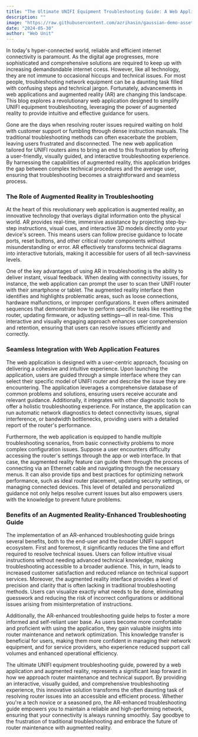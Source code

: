 ```yaml
---
title: "The Ultimate UNIFI Equipment Troubleshooting Guide: A Web Application Revolutionizing Router Maintenance with Augmented Reality"
description: ""
image: "https://raw.githubusercontent.com/azrihasin/gaussian-demo-assets/refs/heads/main/unifi-ar-intro.jpg"
date: "2024-05-30"
author: "Web Unit"
---
```


In today's hyper-connected world, reliable and efficient internet connectivity is paramount. As the digital age progresses, more sophisticated and comprehensive solutions are required to keep up with increasing demandsndable internet ccess. However, like all technology, they are not immune to occasional hiccups and technical issues. For most people, troubleshooting network equipment can be a daunting task filled with confusing steps and technical jargon. Fortunately, advancements in web applications and augmented reality (AR) are changing this landscape. This blog explores a revolutionary web application designed to simplify UNIFI equipment troubleshooting, leveraging the power of augmented reality to provide intuitive and effective guidance for users.

Gone are the days when resolving router issues required waiting on hold with customer support or fumbling through dense instruction manuals. The traditional troubleshooting methods can often exacerbate the problem, leaving users frustrated and disconnected. The new web application tailored for UNIFI routers aims to bring an end to this frustration by offering a user-friendly, visually guided, and interactive troubleshooting experience. By harnessing the capabilities of augmented reality, this application bridges the gap between complex technical procedures and the average user, ensuring that troubleshooting becomes a straightforward and seamless process.

### The Role of Augmented Reality in Troubleshooting

At the heart of this revolutionary web application is augmented reality, an innovative technology that overlays digital information onto the physical world. AR provides real-time, immersive assistance by projecting step-by-step instructions, visual cues, and interactive 3D models directly onto your device's screen. This means users can follow precise guidance to locate ports, reset buttons, and other critical router components without misunderstanding or error. AR effectively transforms technical diagrams into interactive tutorials, making it accessible for users of all tech-savviness levels.

One of the key advantages of using AR in troubleshooting is the ability to deliver instant, visual feedback. When dealing with connectivity issues, for instance, the web application can prompt the user to scan their UNIFI router with their smartphone or tablet. The augmented reality interface then identifies and highlights problematic areas, such as loose connections, hardware malfunctions, or improper configurations. It even offers animated sequences that demonstrate how to perform specific tasks like resetting the router, updating firmware, or adjusting settings—all in real-time. This interactive and visually engaging approach enhances user comprehension and retention, ensuring that users can resolve issues efficiently and correctly.

### Seamless Integration with Web Application Features

The web application is designed with a user-centric approach, focusing on delivering a cohesive and intuitive experience. Upon launching the application, users are guided through a simple interface where they can select their specific model of UNIFI router and describe the issue they are encountering. The application leverages a comprehensive database of common problems and solutions, ensuring users receive accurate and relevant guidance. Additionally, it integrates with other diagnostic tools to offer a holistic troubleshooting experience. For instance, the application can run automatic network diagnostics to detect connectivity issues, signal interference, or bandwidth bottlenecks, providing users with a detailed report of the router's performance.

Furthermore, the web application is equipped to handle multiple troubleshooting scenarios, from basic connectivity problems to more complex configuration issues. Suppose a user encounters difficulty accessing the router's settings through the app or web interface. In that case, the augmented reality feature can guide them through the process of connecting via an Ethernet cable and navigating through the necessary menus. It can also provide tips and best practices for optimizing network performance, such as ideal router placement, updating security settings, or managing connected devices. This level of detailed and personalized guidance not only helps resolve current issues but also empowers users with the knowledge to prevent future problems.

### Benefits of an Augmented Reality-Enhanced Troubleshooting Guide

The implementation of an AR-enhanced troubleshooting guide brings several benefits, both to the end-user and the broader UNIFI support ecosystem. First and foremost, it significantly reduces the time and effort required to resolve technical issues. Users can follow intuitive visual instructions without needing advanced technical knowledge, making troubleshooting accessible to a broader audience. This, in turn, leads to increased customer satisfaction and reduced reliance on technical support services. Moreover, the augmented reality interface provides a level of precision and clarity that is often lacking in traditional troubleshooting methods. Users can visualize exactly what needs to be done, eliminating guesswork and reducing the risk of incorrect configurations or additional issues arising from misinterpretation of instructions.

Additionally, the AR-enhanced troubleshooting guide helps to foster a more informed and self-reliant user base. As users become more comfortable and proficient with using the application, they gain valuable insights into router maintenance and network optimization. This knowledge transfer is beneficial for users, making them more confident in managing their network equipment, and for service providers, who experience reduced support call volumes and enhanced operational efficiency.

The ultimate UNIFI equipment troubleshooting guide, powered by a web application and augmented reality, represents a significant leap forward in how we approach router maintenance and technical support. By providing an interactive, visually guided, and comprehensive troubleshooting experience, this innovative solution transforms the often daunting task of resolving router issues into an accessible and efficient process. Whether you're a tech novice or a seasoned pro, the AR-enhanced troubleshooting guide empowers you to maintain a reliable and high-performing network, ensuring that your connectivity is always running smoothly. Say goodbye to the frustration of traditional troubleshooting and embrace the future of router maintenance with augmented reality.
